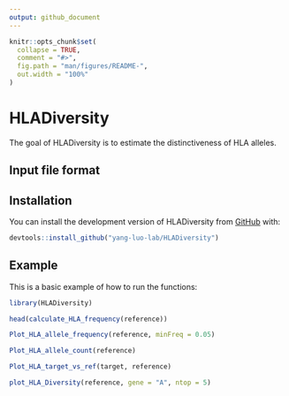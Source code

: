 ```yaml
---
output: github_document
---
```


```r
knitr::opts_chunk$set(
  collapse = TRUE,
  comment = "#>",
  fig.path = "man/figures/README-",
  out.width = "100%"
)
```

# HLADiversity

<!-- badges: start -->
<!-- badges: end -->

The goal of HLADiversity is to estimate the distinctiveness of HLA alleles. 

## Input file format


## Installation

You can install the development version of HLADiversity from [GitHub](https://github.com) with:

``` r
devtools::install_github("yang-luo-lab/HLADiversity")
```

## Example

This is a basic example of how to run the functions:

```r
library(HLADiversity)
```

```r
head(calculate_HLA_frequency(reference))
```

```r
Plot_HLA_allele_frequency(reference, minFreq = 0.05)
```

```r
Plot_HLA_allele_count(reference)
```

```r
Plot_HLA_target_vs_ref(target, reference)
```

```r
plot_HLA_Diversity(reference, gene = "A", ntop = 5)
```


